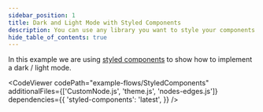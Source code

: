 ```yaml
---
sidebar_position: 1
title: Dark and Light Mode with Styled Components
description: You can use any library you want to style your components. In this example we are using styled components to show how to create a simple dark / light mode.
hide_table_of_contents: true
---
```



In this example we are using [styled components](https://styled-components.com/) to show how to implement a dark / light mode.

<CodeViewer
  codePath="example-flows/StyledComponents"
  additionalFiles={['CustomNode.js', 'theme.js', 'nodes-edges.js']}
  dependencies={{
    'styled-components': 'latest',
  }}
/>
